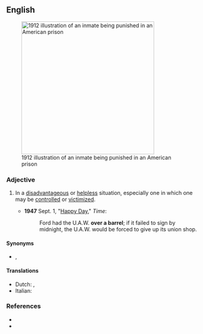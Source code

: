==English==
[[Image:Punishment of the Paddle, 1912.jpg‎|right|350px|thumb|1912 illustration of an inmate being punished in an American prison]]

===Adjective===
{{en-adj|head=[[over]] [[a]] [[barrel]]|-}}

# {{label|en|idiomatic}} In a [[disadvantageous]] or [[helpless]] situation, especially one in which one may be [[control]]led or [[victimize]]d.
#* '''1947''' Sept. 1, "[http://www.time.com/time/magazine/article/0,9171,887580,00.html Happy Day]," ''Time'':
#*: Ford had the U.A.W. '''over a barrel'''; if it failed to sign by midnight, the U.A.W. would be forced to give up its union shop.

====Synonyms====
* {{l|en|up a tree}}, {{l|en|up the creek}}

====Translations====
{{trans-top|in a helpless situation}}
* Dutch: {{t+|nl|hopeloos}}, {{t|nl|in de knel}}
* Italian: {{t|it|spalle al muro}}
{{trans-mid}}
{{trans-bottom}}

===References===
* {{R:Dictionary.com}}
* {{R:Merriam Webster Online}}